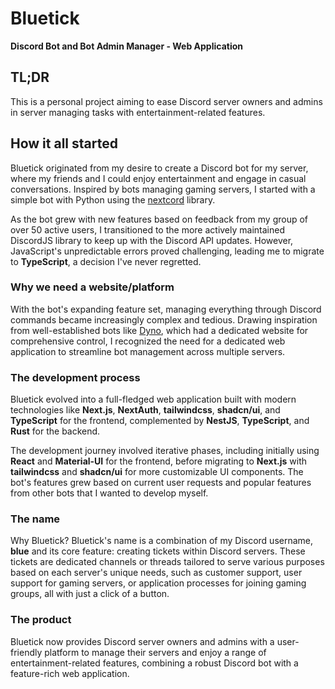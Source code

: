 # Bluetick

**Discord Bot and Bot Admin Manager - Web Application**

## TL;DR

This is a personal project aiming to ease Discord server owners and admins in server managing tasks with entertainment-related features.

## How it all started

Bluetick originated from my desire to create a Discord bot for my server, where my friends and I could enjoy entertainment and engage in casual conversations. Inspired by bots managing gaming servers, I started with a simple bot with Python using the [nextcord](https://github.com/nextcord/nextcord) library.

As the bot grew with new features based on feedback from my group of over 50 active users, I transitioned to the more actively maintained DiscordJS library to keep up with the Discord API updates. However, JavaScript's unpredictable errors proved challenging, leading me to migrate to **TypeScript**, a decision I've never regretted.

### Why we need a website/platform

With the bot's expanding feature set, managing everything through Discord commands became increasingly complex and tedious. Drawing inspiration from well-established bots like [Dyno](https://dyno.gg/), which had a dedicated website for comprehensive control, I recognized the need for a dedicated web application to streamline bot management across multiple servers.

### The development process

Bluetick evolved into a full-fledged web application built with modern technologies like **Next.js**, **NextAuth**, **tailwindcss**, **shadcn/ui**, and **TypeScript** for the frontend, complemented by **NestJS**, **TypeScript**, and **Rust** for the backend.

The development journey involved iterative phases, including initially using **React** and **Material-UI** for the frontend, before migrating to **Next.js** with **tailwindcss** and **shadcn/ui** for more customizable UI components. The bot's features grew based on current user requests and popular features from other bots that I wanted to develop myself.

### The name

Why Bluetick? Bluetick's name is a combination of my Discord username, **blue** and its core feature: creating tickets within Discord servers. These tickets are dedicated channels or threads tailored to serve various purposes based on each server's unique needs, such as customer support, user support for gaming servers, or application processes for joining gaming groups, all with just a click of a button.

### The product

Bluetick now provides Discord server owners and admins with a user-friendly platform to manage their servers and enjoy a range of entertainment-related features, combining a robust Discord bot with a feature-rich web application.

